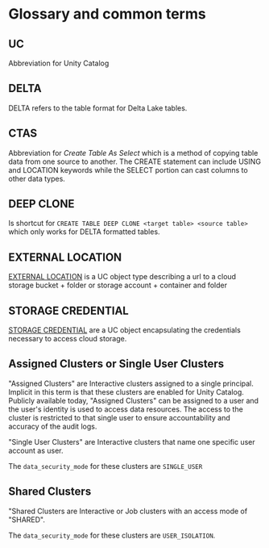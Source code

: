 # Glossary and common terms

## UC

Abbreviation for Unity Catalog

## DELTA

DELTA refers to the table format for Delta Lake tables.
## CTAS

Abbreviation for *Create Table As Select* which is a method of copying table data from one source to another. The CREATE statement can include USING and LOCATION keywords while the SELECT portion can cast columns to other data types.

## DEEP CLONE

Is shortcut for `CREATE TABLE DEEP CLONE <target table> <source table>` which only works for DELTA formatted tables.

## EXTERNAL LOCATION

[EXTERNAL LOCATION](https://docs.databricks.com/en/connect/unity-catalog/external-locations.html#create-an-external-location) is a UC object type describing a url to a cloud storage bucket + folder or storage account + container and folder

## STORAGE CREDENTIAL

[STORAGE CREDENTIAL](https://docs.databricks.com/en/sql/language-manual/sql-ref-storage-credentials.html) are a UC object encapsulating the credentials necessary to access cloud storage.

## Assigned Clusters or Single User Clusters
"Assigned Clusters" are Interactive clusters assigned to a single principal. Implicit in this term is that these clusters are enabled for Unity Catalog. Publicly available today, "Assigned Clusters" can be assigned to a user and the user's identity is used to access data resources. The access to the cluster is restricted to that single user to ensure accountability and accuracy of the audit logs.

"Single User Clusters" are Interactive clusters that name one specific user account as user.

The `data_security_mode` for these clusters are `SINGLE_USER`

## Shared Clusters
"Shared Clusters are Interactive or Job clusters with an access mode of "SHARED".


The `data_security_mode` for these clusters are `USER_ISOLATION`.



